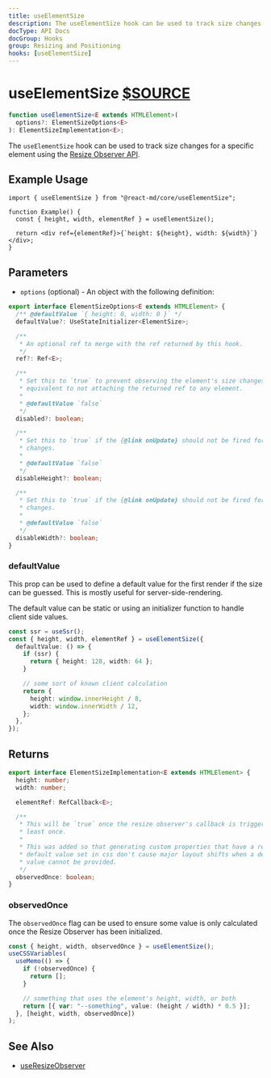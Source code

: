 ```yaml
---
title: useElementSize
description: The useElementSize hook can be used to track size changes for a specific element using the Resize Observer API.
docType: API Docs
docGroup: Hooks
group: Resizing and Positioning
hooks: [useElementSize]
---
```


# useElementSize [$SOURCE](packages/core/src/useElementSize.ts)

```ts disableTransform
function useElementSize<E extends HTMLElement>(
  options?: ElementSizeOptions<E>
): ElementSizeImplementation<E>;
```

The `useElementSize` hook can be used to track size changes for a specific
element using the [Resize Observer API](https://developer.mozilla.org/en-US/docs/Web/API/Resize_Observer_API).

## Example Usage

```tsx
import { useElementSize } from "@react-md/core/useElementSize";

function Example() {
  const { height, width, elementRef } = useElementSize();

  return <div ref={elementRef}>{`height: ${height}, width: ${width}`}</div>;
}
```

## Parameters

- `options` (optional) - An object with the following definition:

```ts disableTransform
export interface ElementSizeOptions<E extends HTMLElement> {
  /** @defaultValue `{ height: 0, width: 0 }` */
  defaultValue?: UseStateInitializer<ElementSize>;

  /**
   * An optional ref to merge with the ref returned by this hook.
   */
  ref?: Ref<E>;

  /**
   * Set this to `true` to prevent observing the element's size changes. This is
   * equivalent to not attaching the returned ref to any element.
   *
   * @defaultValue `false`
   */
  disabled?: boolean;

  /**
   * Set this to `true` if the {@link onUpdate} should not be fired for height
   * changes.
   *
   * @defaultValue `false`
   */
  disableHeight?: boolean;

  /**
   * Set this to `true` if the {@link onUpdate} should not be fired for width
   * changes.
   *
   * @defaultValue `false`
   */
  disableWidth?: boolean;
}
```

### defaultValue

This prop can be used to define a default value for the first render if the
size can be guessed. This is mostly useful for server-side-rendering.

The default value can be static or using an initializer function to handle
client side values.

```ts disableTransform
const ssr = useSsr();
const { height, width, elementRef } = useElementSize({
  defaultValue: () => {
    if (ssr) {
      return { height: 128, width: 64 };
    }

    // some sort of known client calculation
    return {
      height: window.innerHeight / 8,
      width: window.innerWidth / 12,
    };
  },
});
```

## Returns

```ts disableTransform
export interface ElementSizeImplementation<E extends HTMLElement> {
  height: number;
  width: number;

  elementRef: RefCallback<E>;

  /**
   * This will be `true` once the resize observer's callback is triggered at
   * least once.
   *
   * This was added so that generating custom properties that have a reasonable
   * default value set in css don't cause major layout shifts when a default
   * value cannot be provided.
   */
  observedOnce: boolean;
}
```

### observedOnce

The `observedOnce` flag can be used to ensure some value is only calculated once
the Resize Observer has been initialized.

```ts disableTransform
const { height, width, observedOnce } = useElementSize();
useCSSVariables(
  useMemo(() => {
    if (!observedOnce) {
      return [];
    }

    // something that uses the element's height, width, or both
    return [{ var: "--something", value: (height / width) * 0.5 }];
  }, [height, width, observedOnce])
);
```

## See Also

- [useResizeObserver](./use-resize-observer)
